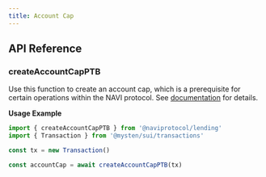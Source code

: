 ```yaml
---
title: Account Cap
---
```


## API Reference

### createAccountCapPTB

Use this function to create an account cap, which is a prerequisite for certain operations within the NAVI protocol. See [documentation](/typedoc/functions/_naviprotocol_lending.createAccountCapPTB.html) for details.

**Usage Example**

```typescript
import { createAccountCapPTB } from '@naviprotocol/lending'
import { Transaction } from '@mysten/sui/transactions'

const tx = new Transaction()

const accountCap = await createAccountCapPTB(tx)
```

